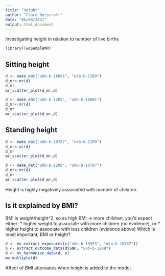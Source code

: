 ```yaml
---
title: "Height"
author: "Clare Horscroft"
date: "06/08/2021"
output: html_document
---
```


Investigating height in relation to number of live births

```r
library(TwoSampleMR)
```

## Sitting height

```r
d <- make_dat("ukb-b-16881", "ukb-b-1209")
d_mr<-mr(d)
d_mr
mr_scatter_plot(d_mr,d)
```

```r
d <- make_dat("ukb-b-1209", "ukb-b-16881")
d_mr<-mr(d)
d_mr
mr_scatter_plot(d_mr,d)
```

## Standing height

```r
d <- make_dat("ukb-b-10787", "ukb-b-1209")
d_mr<-mr(d)
d_mr
mr_scatter_plot(d_mr,d)
```

```r
d <- make_dat("ukb-b-1209", "ukb-b-10787")
d_mr<-mr(d)
d_mr
mr_scatter_plot(d_mr,d)
```

Height is highly negatively associated with number of children.

## Is it explained by BMI?

BMI is weight/height^2, so as high BMI -> more children, you'd expect either:
* higher weight to associate with more children (no evidence), or
* higher height to associate with less children (evidence above)
Which is most important, BMI or height?

```r
d <- mv_extract_exposures(c("ukb-b-19953", "ukb-b-10787"))
o <- extract_outcome_data(d$SNP, "ukb-b-1209")
d <- mv_harmonise_data(d, o)
mv_multiple(d)
```

Affect of BMI attenuates when height is added to the model.